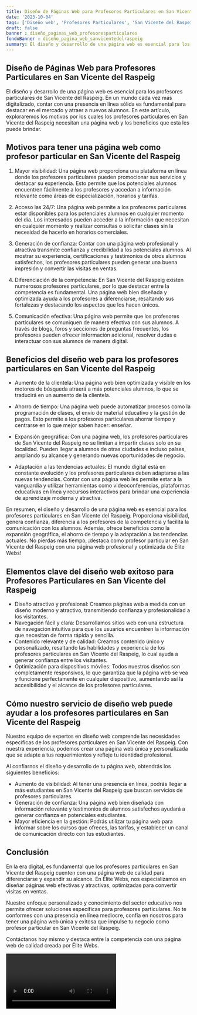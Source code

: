 ```yaml
---
title: Diseño de Páginas Web para Profesores Particulares en San Vicente del Raspeig
date: '2023-10-04'
tags: ['Diseño web', 'Profesores Particulares', 'San Vicente del Raspeig']
draft: false
banner : diseño_paginas_web_profesoresparticulares
fondoBanner : diseño_pagina_web_sanvicentedelraspeig
summary: El diseño y desarrollo de una página web es esencial para los profesores particulares de San Vicente del Raspeig. En un mundo cada vez más digitalizado, contar con una presencia en línea sólida es fundamental para destacar en el mercado y atraer a nuevos alumnos. En este artículo, exploraremos los motivos por los cuales los profesores particulares en San Vicente del Raspeig necesitan una página web y los beneficios que esta les puede brindar.
---
```


## Diseño de Páginas Web para Profesores Particulares en San Vicente del Raspeig

El diseño y desarrollo de una página web es esencial para los profesores particulares de San Vicente del Raspeig. En un mundo cada vez más digitalizado, contar con una presencia en línea sólida es fundamental para destacar en el mercado y atraer a nuevos alumnos. En este artículo, exploraremos los motivos por los cuales los profesores particulares en San Vicente del Raspeig necesitan una página web y los beneficios que esta les puede brindar.

## Motivos para tener una página web como profesor particular en San Vicente del Raspeig

1. Mayor visibilidad: Una página web proporciona una plataforma en línea donde los profesores particulares pueden promocionar sus servicios y destacar su experiencia. Esto permite que los potenciales alumnos encuentren fácilmente a los profesores y accedan a información relevante como áreas de especialización, horarios y tarifas.

2. Acceso las 24/7: Una página web permite a los profesores particulares estar disponibles para los potenciales alumnos en cualquier momento del día. Los interesados pueden acceder a la información que necesitan en cualquier momento y realizar consultas o solicitar clases sin la necesidad de hacerlo en horarios comerciales.

3. Generación de confianza: Contar con una página web profesional y atractiva transmite confianza y credibilidad a los potenciales alumnos. Al mostrar su experiencia, certificaciones y testimonios de otros alumnos satisfechos, los profesores particulares pueden generar una buena impresión y convertir las visitas en ventas.

4. Diferenciación de la competencia: En San Vicente del Raspeig existen numerosos profesores particulares, por lo que destacar entre la competencia es fundamental. Una página web bien diseñada y optimizada ayuda a los profesores a diferenciarse, resaltando sus fortalezas y destacando los aspectos que los hacen únicos.

5. Comunicación efectiva: Una página web permite que los profesores particulares se comuniquen de manera efectiva con sus alumnos. A través de blogs, foros y secciones de preguntas frecuentes, los profesores pueden ofrecer información adicional, resolver dudas e interactuar con sus alumnos de manera digital.

## Beneficios del diseño web para los profesores particulares en San Vicente del Raspeig

- Aumento de la clientela: Una página web bien optimizada y visible en los motores de búsqueda atraerá a más potenciales alumnos, lo que se traducirá en un aumento de la clientela.

- Ahorro de tiempo: Una página web puede automatizar procesos como la programación de clases, el envío de material educativo y la gestión de pagos. Esto permite a los profesores particulares ahorrar tiempo y centrarse en lo que mejor saben hacer: enseñar.

- Expansión geográfica: Con una página web, los profesores particulares de San Vicente del Raspeig no se limitan a impartir clases solo en su localidad. Pueden llegar a alumnos de otras ciudades e incluso países, ampliando su alcance y generando nuevas oportunidades de negocio.

- Adaptación a las tendencias actuales: El mundo digital está en constante evolución y los profesores particulares deben adaptarse a las nuevas tendencias. Contar con una página web les permite estar a la vanguardia y utilizar herramientas como videoconferencias, plataformas educativas en línea y recursos interactivos para brindar una experiencia de aprendizaje moderna y atractiva.

En resumen, el diseño y desarrollo de una página web es esencial para los profesores particulares en San Vicente del Raspeig. Proporciona visibilidad, genera confianza, diferencia a los profesores de la competencia y facilita la comunicación con los alumnos. Además, ofrece beneficios como la expansión geográfica, el ahorro de tiempo y la adaptación a las tendencias actuales. No pierdas más tiempo, ¡destaca como profesor particular en San Vicente del Raspeig con una página web profesional y optimizada de Élite Webs!

<GifSeo />

<Cta />

## Elementos clave del diseño web exitoso para Profesores Particulares en San Vicente del Raspeig

- Diseño atractivo y profesional: Creamos páginas web a medida con un diseño moderno y atractivo, transmitiendo confianza y profesionalidad a los visitantes.
- Navegación fácil y clara: Desarrollamos sitios web con una estructura de navegación intuitiva para que los usuarios encuentren la información que necesitan de forma rápida y sencilla.
- Contenido relevante y de calidad: Creamos contenido único y personalizado, resaltando las habilidades y experiencia de los profesores particulares en San Vicente del Raspeig, lo cual ayuda a generar confianza entre los visitantes.
- Optimización para dispositivos móviles: Todos nuestros diseños son completamente responsivos, lo que garantiza que la página web se vea y funcione perfectamente en cualquier dispositivo, aumentando así la accesibilidad y el alcance de los profesores particulares.

## Cómo nuestro servicio de diseño web puede ayudar a los profesores particulares en San Vicente del Raspeig

Nuestro equipo de expertos en diseño web comprende las necesidades específicas de los profesores particulares en San Vicente del Raspeig. Con nuestra experiencia, podemos crear una página web única y personalizada que se adapte a tus requerimientos y refleje tu identidad profesional.

Al confiarnos el diseño y desarrollo de tu página web, obtendrás los siguientes beneficios:

- Aumento de visibilidad: Al tener una presencia en línea, podrás llegar a más estudiantes en San Vicente del Raspeig que buscan servicios de profesores particulares.
- Generación de confianza: Una página web bien diseñada con información relevante y testimonios de alumnos satisfechos ayudará a generar confianza en potenciales estudiantes.
- Mayor eficiencia en la gestión: Podrás utilizar tu página web para informar sobre los cursos que ofreces, las tarifas, y establecer un canal de comunicación directo con tus estudiantes.

## Conclusión

En la era digital, es fundamental que los profesores particulares en San Vicente del Raspeig cuenten con una página web de calidad para diferenciarse y expandir su alcance. En Élite Webs, nos especializamos en diseñar páginas web efectivas y atractivas, optimizadas para convertir visitas en ventas.

Nuestro enfoque personalizado y conocimiento del sector educativo nos permite ofrecer soluciones específicas para profesores particulares. No te conformes con una presencia en línea mediocre, confía en nosotros para tener una página web única y exitosa que impulse tu negocio como profesor particular en San Vicente del Raspeig.

Contáctanos hoy mismo y destaca entre la competencia con una página web de calidad creada por Élite Webs.

<Video />

<CtaBot job='Profesores Particulares' city='San Vicente del Raspeig'/>

<Gmaps query='San Vicente del Raspeig+españa+maps' />